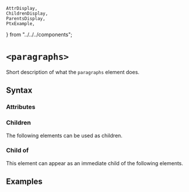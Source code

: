     AttrDisplay,
    ChildrenDisplay,
    ParentsDisplay,
    PtxExample,
} from "../../../components";

# `<paragraphs>`

Short description of what the `paragraphs` element does.

## Syntax

### Attributes

<AttrDisplay name="paragraphs" />

### Children

The following elements can be used as children.

<ChildrenDisplay name="paragraphs" />

### Child of

This element can appear as an immediate child of the following elements.

<ParentsDisplay name="paragraphs" />

## Examples

    